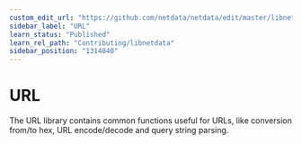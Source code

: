 ```yaml
---
custom_edit_url: "https://github.com/netdata/netdata/edit/master/libnetdata/url/README.md"
sidebar_label: "URL"
learn_status: "Published"
learn_rel_path: "Contributing/libnetdata"
sidebar_position: "1314840"
---
```



# URL

The URL library contains common functions useful for URLs, like conversion from/to hex, 
URL encode/decode and query string parsing. 


